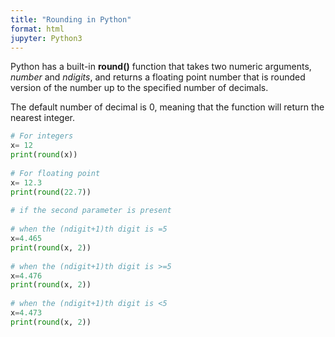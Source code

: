 ```yaml
---
title: "Rounding in Python"
format: html
jupyter: Python3
---
```


Python has a built-in **round()** function that takes two numeric arguments, *number* and *ndigits*, and returns a floating point number that is rounded version of the number up to the specified number of decimals.

The default number of decimal is 0, meaning that the function will return the nearest integer.

```python
# For integers
x= 12
print(round(x))
 
# For floating point
x= 12.3
print(round(22.7))  
 
# if the second parameter is present
 
# when the (ndigit+1)th digit is =5 
x=4.465
print(round(x, 2)) 
   
# when the (ndigit+1)th digit is >=5 
x=4.476
print(round(x, 2))   
   
# when the (ndigit+1)th digit is <5 
x=4.473
print(round(x, 2))


```

